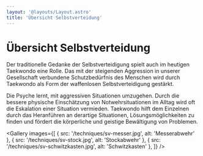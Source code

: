 ```yaml
---
layout: '@layouts/Layout.astro'
title: 'Übersicht Selbstverteidung'
---
```



# Übersicht Selbstverteidung

Der traditionelle Gedanke der Selbstverteidigung spielt auch im heutigen Taekwondo eine Rolle. Das mit der steigenden Aggression in unserer Gesellschaft verbundene Schutzbedürfnis des Menschen wird durch Taekwondo als Form der waffenlosen Selbstverteidigung gestärkt.

Die Psyche lernt, mit aggressiven Situationen umzugehen. Durch die bessere physische Einschätzung von Notwehrsituationen im Alltag wird oft die Eskalation einer Situation vermieden. Taekwondo hilft dem Einzelnen durch das Heranführen an derartige Situationen, Lösungsmöglichkeiten zu finden und fördert die körperliche und geistige Bewältigung von Problemen.

<Gallery
    images={[
        { src: '/techniques/sv-messer.jpg', alt: 'Messerabwehr' },
        { src: '/techniques/sv-stock.jpg', alt: 'Stockabwehr' },
        { src: '/techniques/sv-schwitzkasten.jpg', alt: 'Schwitzkasten' },
    ]}
/>
